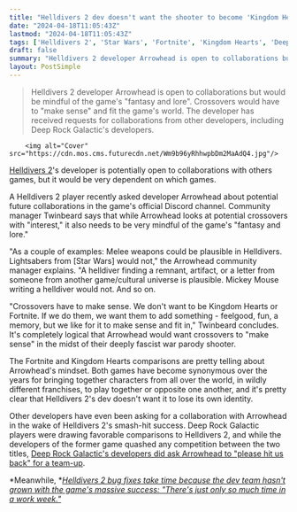 ```yaml
---
title: "Helldivers 2 dev doesn't want the shooter to become 'Kingdom Hearts or Fortnite,' but is open to crossovers if they 'make sense'"
date: "2024-04-18T11:05:43Z"
lastmod: "2024-04-18T11:05:43Z"
tags: ['Helldivers 2', 'Star Wars', 'Fortnite', 'Kingdom Hearts', 'Deep Rock Galactic']
draft: false
summary: "Helldivers 2 developer Arrowhead is open to collaborations but would be mindful of the game's 'fantasy and lore'. Crossovers would have to 'make sense' and fit the game's world. The developer has received requests for collaborations from other developers, including Deep Rock Galactic's developers."
layout: PostSimple
---
```

> Helldivers 2 developer Arrowhead is open to collaborations but would be mindful of the game's "fantasy and lore". Crossovers would have to "make sense" and fit the game's world. The developer has received requests for collaborations from other developers, including Deep Rock Galactic's developers.


        <img alt="Cover" src="https://cdn.mos.cms.futurecdn.net/Wm9b96yRhhwpbDm2MaAdQ4.jpg"/>
        
[Helldivers 2](https://www.gamesradar.com/helldivers-2-guide/)'s developer is potentially open to collaborations with others games, but it would be very dependent on which games.

A Helldivers 2 player recently asked developer Arrowhead about potential future collaborations in the game's official Discord channel. Community manager Twinbeard says that while Arrowhead looks at potential crossovers with "interest," it also needs to be very mindful of the game's "fantasy and lore."

"As a couple of examples: Melee weapons could be plausible in Helldivers. Lightsabers from [Star Wars] would not," the Arrowhead community manager explains. "A helldiver finding a remnant, artifact, or a letter from someone from another game/cultural universe is plausible. Mickey Mouse writing a helldiver would not. And so on.

"Crossovers have to make sense. We don't want to be Kingdom Hearts or Fortnite. If we do them, we want them to add something - feelgood, fun, a memory, but we like for it to make sense and fit in," Twinbeard concludes. It's completely logical that Arrowhead would want crossovers to "make sense" in the midst of their deeply fascist war parody shooter.

The Fortnite and Kingdom Hearts comparisons are pretty telling about Arrowhead's mindset. Both games have become synonymous over the years for bringing together characters from all over the world, in wildly different franchises, to play together or opposite one another, and it's pretty clear that Helldivers 2's dev doesn't want it to lose its own identity.

Other developers have even been asking for a collaboration with Arrowhead in the wake of Helldivers 2's smash-hit success. Deep Rock Galactic players were drawing favorable comparisons to Helldivers 2, and while the developers of the former game quashed any competition between the two titles, [Deep Rock Galactic's developers did ask Arrowhead to "please hit us back" for a team-up](https://www.gamesradar.com/as-helldivers-2-gets-deep-rock-galactic-comparisons-devs-crush-any-division-with-dwarven-democracy-and-ask-about-a-co-op-collab-arrowhead-please-hit-us-back/).

*Meanwhile, *[<em>Helldivers 2 bug fixes take time because the dev team hasn't grown with the game's massive success: "There's just only so much time in a work week."</em>](https://www.gamesradar.com/helldivers-2-bug-fixes-take-time-because-the-dev-team-hasnt-grown-with-the-games-massive-success-theres-just-only-so-much-time-in-a-work-week/)
        